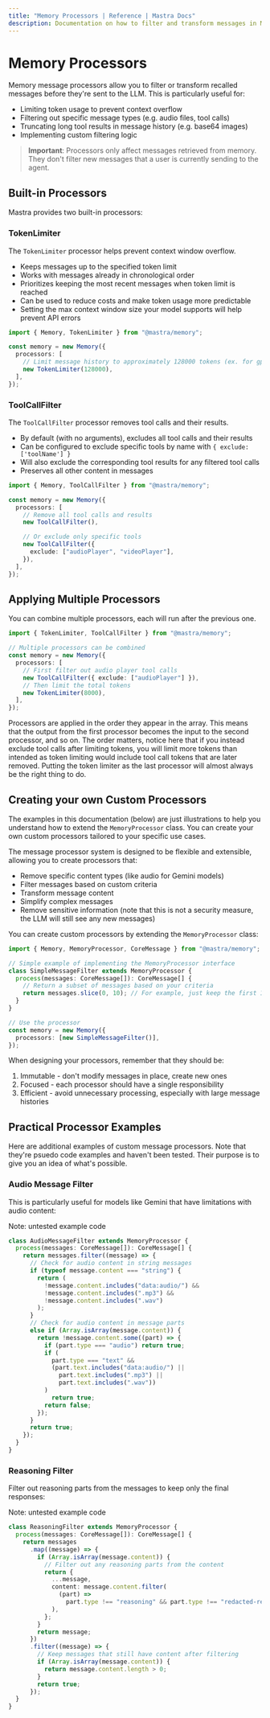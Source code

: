 ```yaml
---
title: "Memory Processors | Reference | Mastra Docs"
description: Documentation on how to filter and transform messages in Mastra Memory.
---
```


# Memory Processors

Memory message processors allow you to filter or transform recalled messages before they're sent to the LLM. This is particularly useful for:

- Limiting token usage to prevent context overflow
- Filtering out specific message types (e.g. audio files, tool calls)
- Truncating long tool results in message history (e.g. base64 images)
- Implementing custom filtering logic

> **Important**: Processors only affect messages retrieved from memory. They don't filter new messages that a user is currently sending to the agent.

## Built-in Processors

Mastra provides two built-in processors:

### TokenLimiter

The `TokenLimiter` processor helps prevent context window overflow.

- Keeps messages up to the specified token limit
- Works with messages already in chronological order
- Prioritizes keeping the most recent messages when token limit is reached
- Can be used to reduce costs and make token usage more predictable
- Setting the max context window size your model supports will help prevent API errors

```typescript copy showLineNumbers
import { Memory, TokenLimiter } from "@mastra/memory";

const memory = new Memory({
  processors: [
    // Limit message history to approximately 128000 tokens (ex. for gpt-4o)
    new TokenLimiter(128000),
  ],
});
```

### ToolCallFilter

The `ToolCallFilter` processor removes tool calls and their results.

- By default (with no arguments), excludes all tool calls and their results
- Can be configured to exclude specific tools by name with `{ exclude: ['toolName'] }`
- Will also exclude the corresponding tool results for any filtered tool calls
- Preserves all other content in messages

```typescript copy showLineNumbers
import { Memory, ToolCallFilter } from "@mastra/memory";

const memory = new Memory({
  processors: [
    // Remove all tool calls and results
    new ToolCallFilter(),

    // Or exclude only specific tools
    new ToolCallFilter({
      exclude: ["audioPlayer", "videoPlayer"],
    }),
  ],
});
```

## Applying Multiple Processors

You can combine multiple processors, each will run after the previous one.

```typescript copy showLineNumbers
import { TokenLimiter, ToolCallFilter } from "@mastra/memory";

// Multiple processors can be combined
const memory = new Memory({
  processors: [
    // First filter out audio player tool calls
    new ToolCallFilter({ exclude: ["audioPlayer"] }),
    // Then limit the total tokens
    new TokenLimiter(8000),
  ],
});
```

Processors are applied in the order they appear in the array. This means that the output from the first processor becomes the input to the second processor, and so on.
The order matters, notice here that if you instead exclude tool calls after limiting tokens, you will limit more tokens than intended as token limiting would include tool call tokens that are later removed.
Putting the token limiter as the last processor will almost always be the right thing to do.

## Creating your own Custom Processors

The examples in this documentation (below) are just illustrations to help you understand how to extend the `MemoryProcessor` class. You can create your own custom processors tailored to your specific use cases.

The message processor system is designed to be flexible and extensible, allowing you to create processors that:

- Remove specific content types (like audio for Gemini models)
- Filter messages based on custom criteria
- Transform message content
- Simplify complex messages
- Remove sensitive information (note that this is not a security measure, the LLM will still see any new messages)

You can create custom processors by extending the `MemoryProcessor` class:

```typescript copy showLineNumbers
import { Memory, MemoryProcessor, CoreMessage } from "@mastra/memory";

// Simple example of implementing the MemoryProcessor interface
class SimpleMessageFilter extends MemoryProcessor {
  process(messages: CoreMessage[]): CoreMessage[] {
    // Return a subset of messages based on your criteria
    return messages.slice(0, 10); // For example, just keep the first 10 messages
  }
}

// Use the processor
const memory = new Memory({
  processors: [new SimpleMessageFilter()],
});
```

When designing your processors, remember that they should be:

1. Immutable - don't modify messages in place, create new ones
2. Focused - each processor should have a single responsibility
3. Efficient - avoid unnecessary processing, especially with large message histories

## Practical Processor Examples

Here are additional examples of custom message processors. Note that they're psuedo code examples and haven't been tested. Their purpose is to give you an idea of what's possible.

### Audio Message Filter

This is particularly useful for models like Gemini that have limitations with audio content:

Note: untested example code

```typescript copy showLineNumbers
class AudioMessageFilter extends MemoryProcessor {
  process(messages: CoreMessage[]): CoreMessage[] {
    return messages.filter((message) => {
      // Check for audio content in string messages
      if (typeof message.content === "string") {
        return (
          !message.content.includes("data:audio/") &&
          !message.content.includes(".mp3") &&
          !message.content.includes(".wav")
        );
      }
      // Check for audio content in message parts
      else if (Array.isArray(message.content)) {
        return !message.content.some((part) => {
          if (part.type === "audio") return true;
          if (
            part.type === "text" &&
            (part.text.includes("data:audio/") ||
              part.text.includes(".mp3") ||
              part.text.includes(".wav"))
          )
            return true;
          return false;
        });
      }
      return true;
    });
  }
}
```

### Reasoning Filter

Filter out reasoning parts from the messages to keep only the final responses:

Note: untested example code

```typescript copy showLineNumbers
class ReasoningFilter extends MemoryProcessor {
  process(messages: CoreMessage[]): CoreMessage[] {
    return messages
      .map((message) => {
        if (Array.isArray(message.content)) {
          // Filter out any reasoning parts from the content
          return {
            ...message,
            content: message.content.filter(
              (part) =>
                part.type !== "reasoning" && part.type !== "redacted-reasoning",
            ),
          };
        }
        return message;
      })
      .filter((message) => {
        // Keep messages that still have content after filtering
        if (Array.isArray(message.content)) {
          return message.content.length > 0;
        }
        return true;
      });
  }
}
```
